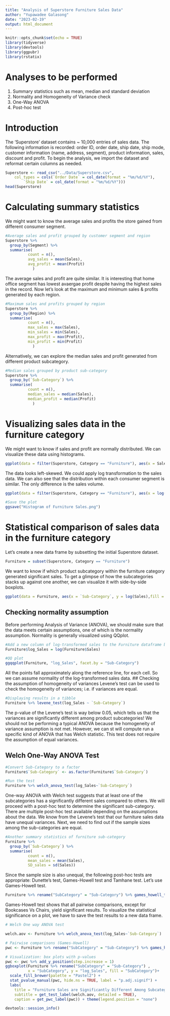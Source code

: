 ```yaml
---
title: "Analysis of Superstore Furniture Sales Data"
author: "Yupawadee Galasong"
date: "2023-02-19"
output: html_document
---
```


```r
knitr::opts_chunk$set(echo = TRUE)
library(tidyverse)
library(devtools)
library(ggpubr)
library(rstatix)
```

# Analyses to be performed

1. Summary statistics such as mean, median and standard deviation
2. Normality and Homogeneity of Variance check
3. One-Way ANOVA
4. Post-hoc test

# Introduction

The 'Superstore' dataset contains \~ 10,000 entries of sales data. The following information is recorded: order ID, order date, ship date, ship mode, customer information (name, address, segment), product information, sales, discount and profit. To begin the analysis, we import the dataset and reformat certain columns as needed.

```r
Superstore <- read_csv("../Data/Superstore.csv", 
    col_types = cols(`Order Date` = col_date(format = "%m/%d/%Y"), 
        `Ship Date` = col_date(format = "%m/%d/%Y")))
head(Superstore)
```

# Calculating summary statistics

We might want to know the average sales and profits the store gained from different consumer segment.

```r
#Average sales and profit grouped by customer segment and region
Superstore %>%
  group_by(Segment) %>%
  summarise(
          count = n(),
          avg_sales = mean(Sales),
          avg_profit = mean(Profit)
            )
```

The average sales and profit are quite similar. It is interesting that home office segment has lowest avaergae profit despite having the highest sales in the record. Now let's look at the maximum and minimum sales & profits generated by each region.

```r
#Maximum sales and profits grouped by region
Superstore %>%
  group_by(Region) %>%
  summarise(
          count = n(),
          max_sales = max(Sales),
          min_sales = min(Sales),
          max_profit = max(Profit),
          min_profit = min(Profit)
            )
```

Alternatively, we can explore the median sales and profit generated from different product subcategory.

```r
#Median sales grouped by product sub-category
Superstore %>%
  group_by(`Sub-Category`) %>%
  summarise(
          count = n(),
          median_sales = median(Sales),
          median_profit = median(Profit)
            )

```

# Visualizing sales data in the furniture category

We might want to know if sales and profit are normally distributed. We can visualize these data using histograms.

```r
ggplot(data = filter(Superstore, Category == "Furniture"), aes(x = Sales, fill = Segment)) + geom_histogram(binwidth = 200) + scale_fill_brewer(palette = "Pastel1") + labs(title = "Distribution of Sales in the Furniture Category")
```

The data looks left-skewed. We could apply log transformation to the sales data. We can also see that the distribution within each consumer segment is similar. The only difference is the sales volume.

```r
ggplot(data = filter(Superstore, Category == "Furniture"), aes(x = log(Sales), fill = Segment)) + geom_histogram(binwidth = 1) + scale_fill_brewer(palette = "Pastel1") + labs(title = "Distribution of Sales in the Furniture Category")

#Save the plot
ggsave("Histogram of Furniture Sales.png")
```

# Statistical comparison of sales data in the furniture category

Let's create a new data frame by subsetting the initial Superstore dataset.

```r
Furniture = subset(Superstore, Category == "Furniture")
```

We want to know if which product subcategory within the furniture category generated significant sales. To get a glimpse of how the subcategories stacks up against one another, we can visualize it with side-by-side boxplots.

```r
ggplot(data = Furniture, aes(x = `Sub-Category`, y = log(Sales),fill = `Sub-Category`))+ geom_violin()+labs(title = "Furniture Sales by Subcategories ")+scale_fill_brewer(palette = "Pastel2")
```

## Checking normality assumption

Before performing Analysis of Variance (ANOVA), we should make sure that the data meets certain assumptions, one of which is the normality assumption. Normality is generally visualized using QQplot.

```r
#Add a new column of log-transformed sales to the Furniture dataframe because ggqqplot cannot accept log(Sales) as input.
Furniture$log_Sales = log(Furniture$Sales)

#QQ plot
ggqqplot(Furniture, "log_Sales", facet.by = "Sub-Category")
```

All the points fall approximately along the reference line, for each cell. So we can assume normality of the log-transformed sales data. \## Checking the assumption of homogeneity of variances Levene's test can be used to check the homogeneity of variances; i.e. if variances are equal.

```r
#Displaying results in a tibble
Furniture %>% levene_test(log_Sales ~ `Sub-Category`)

```

The p-value of the Levene's test is way below 0.05, which tells us that the variances are significantly different among product subcategories! We should not be performing a typical ANOVA because the homogeneity of variance assumption is not met. However, we can st will compute run a specific kind of ANOVA that has Welch statistic. This test does not require the assumption of equal variances.

## Welch One-Way ANOVA Test

```r
#Convert Sub-Category to a factor
Furniture$`Sub-Category` <- as.factor(Furniture$`Sub-Category`)

#Run the test
Furniture %>% welch_anova_test(log_Sales~`Sub-Category`)
```

One-way ANOVA with Welch test suggests that at least one of the subcategories has a significantly different sales compared to others. We will proceed with a post-hoc test to determine the significant sub-category. There are multiple post-hoc test available depending on the assumptions about the data. We know from the Levene's test that our furniture sales data have unequal variances. Next, we need to find out if the sample sizes among the sub-categories are equal.

```r
#Another summary statistics of furniture sub-category
Furniture %>%
  group_by(`Sub-Category`) %>%
  summarise(
          count = n(),
          mean_sales = mean(Sales),
          SD_sales = sd(Sales))
```

Since the sample size is also unequal, the following post-hoc tests are appropriate: Dunette's test, Games-Howell test and Tamhane test. Let's use Games-Howell test.

```r

Furniture %>% rename("SubCategory" = "Sub-Category") %>% games_howell_test(log_Sales~SubCategory)

```

Games-Howell test shows that all pairwise comparisons, except for Bookcases Vs Chairs, yield significant results. To visualize the statistical significance on a plot, we have to save the test results to a new data frame.

```r
# Welch One way ANOVA test

welch.aov <- Furniture %>% welch_anova_test(log_Sales~`Sub-Category`)

# Pairwise comparisons (Games-Howell)
pwc <- Furniture %>% rename("SubCategory" = "Sub-Category") %>% games_howell_test(log_Sales~SubCategory)

# Visualization: box plots with p-values
pwc <- pwc %>% add_y_position(step.increase = 1)
ggboxplot(Furniture %>% rename("SubCategory" = "Sub-Category") , 
          x = "SubCategory", y = "log_Sales", fill = "SubCategory")+
  scale_fill_brewer(palette = "Pastel2") +
  stat_pvalue_manual(pwc, hide.ns = TRUE, label = "p.adj.signif") + 
  labs(
    title = "Furniture Sales are Significantly Different Among Subcategories", 
    subtitle = get_test_label(welch.aov, detailed = TRUE),
    caption = get_pwc_label(pwc)) + theme(legend.position = "none")
```

```r
devtools::session_info()
```
